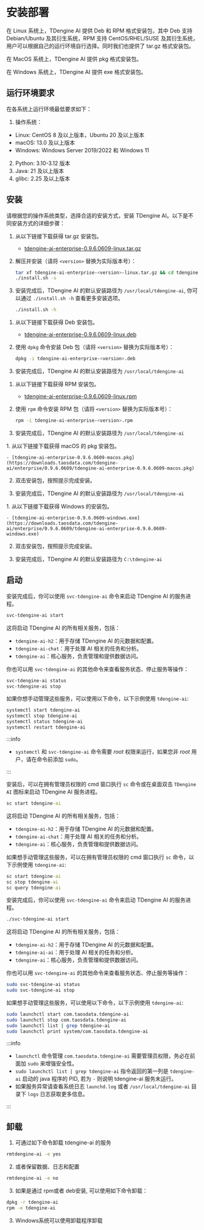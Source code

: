 
# 安装部署

在 Linux 系统上，TDengine AI 提供 Deb 和 RPM 格式安装包，其中 Deb 支持 Debian/Ubuntu 及其衍生系统，RPM 支持 CentOS/RHEL/SUSE 及其衍生系统，用户可以根据自己的运行环境自行选择。同时我们也提供了 tar.gz 格式安装包。

在 MacOS 系统上，TDengine AI 提供 pkg 格式安装包。

在 Windows 系统上，TDengine AI 提供 exe 格式安装包。

## 运行环境要求

在各系统上运行环境最低要求如下：

1. 操作系统：

- Linux: CentOS 8 及以上版本，Ubuntu 20 及以上版本
- macOS: 13.0 及以上版本
- Windows: Windows Server 2019/2022 和 Windows 11

2. Python: 3.10-3.12 版本
3. Java: 21 及以上版本
4. glibc: 2.25 及以上版本

## 安装

请根据您的操作系统类型，选择合适的安装方式，安装 TDengine AI。以下是不同安装方式的详细步骤：
<Tabs>

  <TabItem label="tar.gz 安装" value="tar">

1. 从以下链接下载获得 tar.gz 安装包。

    - [tdengine-ai-enterprise-0.9.6.0609-linux.tar.gz](https://downloads.taosdata.com/tdengine-ai/enterprise/0.9.6.0609/tdengine-ai-enterprise-0.9.6.0609-linux.tar.gz)

2. 解压并安装（请将 `<version>` 替换为实际版本号）：

   ```bash
   tar xf tdengine-ai-enterprise-<version>-linux.tar.gz && cd tdengine-ai-enterprise-<version>
   ./install.sh -s
   ```

3. 安装完成后，TDengine AI 的默认安装路径为 `/usr/local/tdengine-ai`,
   你可以通过 `./install.sh -h` 查看更多安装选项。

   ```bash
   ./install.sh -h
   ```

  </TabItem>

  <TabItem label="Deb 安装" value="deb">

1. 从以下链接下载获得 Deb 安装包。

    - [tdengine-ai-enterprise-0.9.6.0609-linux.deb](https://downloads.taosdata.com/tdengine-ai/enterprise/0.9.6.0609/tdengine-ai-0.9.6.0609-linux.deb)

2. 使用 `dpkg` 命令安装 Deb 包（请将 `<version>` 替换为实际版本号）：

   ```bash
   dpkg -i tdengine-ai-enterprise-<version>.deb
   ```

3. 安装完成后，TDengine AI 的默认安装路径为 `/usr/local/tdengine-ai`

  </TabItem>

  <TabItem label="RPM 安装" value="rpm">

1. 从以下链接下载获得 RPM 安装包。

    - [tdengine-ai-enterprise-0.9.6.0609-linux.rpm](https://downloads.taosdata.com/tdengine-ai/enterprise/0.9.6.0609/tdengine-ai-enterprise-0.9.6.0609-linux.rpm)

2. 使用 `rpm` 命令安装 RPM 包（请将 `<version>` 替换为实际版本号）：

   ```bash
   rpm -i tdengine-ai-enterprise-<version>.rpm
   ```

3. 安装完成后，TDengine AI 的默认安装路径为 `/usr/local/tdengine-ai`

  </TabItem>

  <TabItem label="macOS 安装" value="macos">
1. 从以下链接下载获得 macOS 的 pkg 安装包。

    - [tdengine-ai-enterprise-0.9.6.0609-macos.pkg](https://downloads.taosdata.com/tdengine-ai/enterprise/0.9.6.0609/tdengine-ai-enterprise-0.9.6.0609-macos.pkg)

2. 双击安装包，按照提示完成安装。

3. 安装完成后，TDengine AI 的默认安装路径为 `/usr/local/tdengine-ai`

  </TabItem>
  <TabItem label="Windows 安装" value="windows">
1. 从以下链接下载获得 Windows 的安装包。

    - [tdengine-ai-enterprise-0.9.6.0609-windows.exe](https://downloads.taosdata.com/tdengine-ai/enterprise/0.9.6.0609/tdengine-ai-enterprise-0.9.6.0609-windows.exe)

2. 双击安装包，按照提示完成安装。

3. 安装完成后，TDengine AI 的默认安装路径为 `C:\tdengine-ai`

  </TabItem>
</Tabs>


## 启动


<Tabs>
<TabItem label="Linux 系统" value="linux">

安装完成后，你可以使用 `svc-tdengine-ai` 命令来启动 TDengine AI 的服务进程。

 ```bash
svc-tdengine-ai start
```

这将启动 TDengine AI 的所有相关服务，包括：

- `tdengine-ai-h2`：用于存储 TDengine AI 的元数据和配置。
- `tdengine-ai-chat`：用于处理 AI 相关的任务和分析。
- `tdengine-ai`：核心服务，负责管理和提供数据访问。

你也可以用 `svc-tdengine-ai` 的其他命令来查看服务状态、停止服务等操作：

```bash
svc-tdengine-ai status
svc-tdengine-ai stop
```

如果你想手动管理这些服务，可以使用以下命令，以下示例使用 `tdengine-ai`:

```bash
systemctl start tdengine-ai
systemctl stop tdengine-ai
systemctl status tdengine-ai
systemctl restart tdengine-ai
```

:::info

- `systemctl` 和 `svc-tdengine-ai` 命令需要 _root_ 权限来运行，如果您非 _root_ 用户，请在命令前添加 `sudo`。

:::

</TabItem>

<TabItem label="Windows 系统" value="windows">


安装后，可以在拥有管理员权限的 cmd 窗口执行 `sc` 命令或在桌面双击 `TDengine AI` 图标来启动 TDengine AI 服务进程。

```bat
sc start tdengine-ai
```
这将启动 TDengine AI 的所有相关服务，包括：
- `tdengine-ai-h2`：用于存储 TDengine AI 的元数据和配置。
- `tdengine-ai-chat`：用于处理 AI 相关的任务和分析。
- `tdengine-ai`：核心服务，负责管理和提供数据访问。

如果想手动管理这些服务，可以在拥有管理员权限的 cmd 窗口执行 `sc` 命令，以下示例使用 `tdengine-ai`:

```bat
sc start tdengine-ai
sc stop tdengine-ai
sc query tdengine-ai
```
</TabItem>

<TabItem label="macOS 系统" value="macos">


安装完成后，你可以使用 `svc-tdengine-ai` 命令来启动 TDengine AI 的服务进程。

 ```bash
./svc-tdengine-ai start
```
这将启动 TDengine AI 的所有相关服务，包括：

- `tdengine-ai-h2`：用于存储 TDengine AI 的元数据和配置。
- `tdengine-ai-ai`：用于处理 AI 相关的任务和分析。
- `tdengine-ai`：核心服务，负责管理和提供数据访问。

你也可以用 `svc-tdengine-ai` 的其他命令来查看服务状态、停止服务等操作：

```bash
sudo svc-tdengine-ai status
sudo svc-tdengine-ai stop
```

如果想手动管理这些服务，可以使用以下命令，以下示例使用 `tdengine-ai`:

```bash
sudo launchctl start com.taosdata.tdengine-ai
sudo launchctl stop com.taosdata.tdengine-ai
sudo launchctl list | grep tdengine-ai
sudo launchctl print system/com.taosdata.tdengine-ai
```

:::info

- `launchctl` 命令管理 `com.taosdata.tdengine-ai` 需要管理员权限，务必在前面加 `sudo` 来增强安全性。
- `sudo launchctl list | grep tdengine-ai` 指令返回的第一列是 `tdengine-ai` 启动的 java 程序的 PID, 若为 `-` 则说明 tdengine-ai 服务未运行。
- 如果服务异常请查看系统日志 `launchd.log` 或者 `/usr/local/tdengine-ai` 目录下 `logs` 日志获取更多信息。

:::

</TabItem>
</Tabs>


## 卸载

1. 可通过如下命令卸载 tdengine-ai 的服务

 ```bash
rmtdengine-ai -e yes
```

2. 或者保留数据、日志和配置

 ```bash
rmtdengine-ai -e no
```

3. 如果是通过 rpm或者 deb安装, 可以使用如下命令卸载：

```bash
dpkg -r tdengine-ai
rpm -e tdengine-ai
```

3. Windows系统可以使用卸载程序卸载